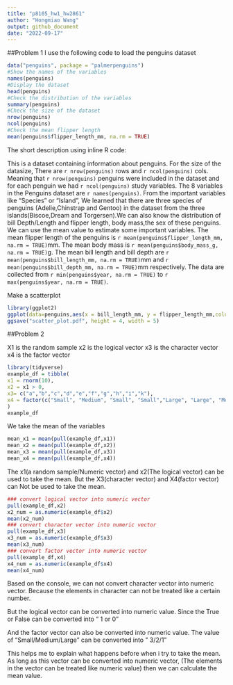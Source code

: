 ```yaml
---
title: "p8105_hw1_hw2861"
author: "Hongmiao Wang"
output: github_document
date: "2022-09-17"
---
```


##Problem 1
I use the following code to load the penguins dataset

```r
data("penguins", package = "palmerpenguins")
#Show the names of the variables
names(penguins)
#Display the dataset
head(penguins)
#Check the distribution of the variables
summary(penguins)
#Check the size of the dataset
nrow(penguins)
ncol(penguins)
#Check the mean flipper length
mean(penguins$flipper_length_mm, na.rm = TRUE)
```



The short description using inline R code:

This is a dataset containing information about penguins.
For the size of the datasize, There are `r nrow(penguins)` rows and `r ncol(penguins)` cols.
Meaning that `r nrow(penguins)`  penguins were included in the dataset and for each penguin we had `r ncol(penguins)` study variables.
The 8 variables in the Penguins dataset are `r names(penguins)`.
From the important variables like "Species" or "Island",
We learned that there are three species of penguins (Adelie,Chinstrap and Gentoo) in the dataset from the three islands(Biscoe,Dream and Torgersen).We can also know the distribution of bill Depth/Length and flipper length, body mass,the sex of these penguins.
We can use the mean value to estimate some important variables.
The mean flipper length of the penguins is `r mean(penguins$flipper_length_mm, na.rm = TRUE)`mm. 
The mean body mass is  `r mean(penguins$body_mass_g, na.rm = TRUE)`g.
The mean bill length and bill depth are `r mean(penguins$bill_length_mm, na.rm = TRUE)`mm and `r mean(penguins$bill_depth_mm, na.rm = TRUE)`mm respectively.
The data are collected from `r min(penguins$year, na.rm = TRUE)` to `r max(penguins$year, na.rm = TRUE)`.


Make a scatterplot
```r
library(ggplot2)
ggplot(data=penguins,aes(x = bill_length_mm, y = flipper_length_mm,color=species))+ geom_point()
ggsave("scatter_plot.pdf", height = 4, width = 5)
```



##Problem 2

X1 is the random sample
x2 is the logical vector
x3 is the character vector
x4 is the factor vector

```r
library(tidyverse)
example_df = tibble(
x1 = rnorm(10),
x2 = x1 > 0,
x3= c("a","b","c","d","e","f","g","h","i","k"),
x4 = factor(c("Small", "Medium", "Small", "Small","Large", "Large", "Medium","Large","Medium","Small"))
)
example_df
```


We take the mean of the variables

```r
mean_x1 = mean(pull(example_df,x1))
mean_x2 = mean(pull(example_df,x2))
mean_x3 = mean(pull(example_df,x3))
mean_x4 = mean(pull(example_df,x4))
```

The x1(a random sample/Numeric vector) and x2(The logical vector) can be used to take the mean.
But the X3(character vector) and X4(factor vector) can Not be used to take the mean.


```r
### convert logical vector into numeric vector
pull(example_df,x2)
x2_num = as.numeric(example_df$x2)
mean(x2_num)
### convert character vector into numeric vector
pull(example_df,x3)
x3_num = as.numeric(example_df$x3)
mean(x3_num)
### convert factor vector into numeric vector
pull(example_df,x4)
x4_num = as.numeric(example_df$x4)
mean(x4_num)
```

Based on the console,
we can not convert character vector into numeric vector.
Because the elements in character can not be treated like a certain number.

But the logical vector can be converted into numeric value.
Since the True or False can be converted into " 1 or 0"

And the factor vector can also be converted into numeric value.
The value of "Small/Medium/Large" can be converted into " 3/2/1"


This helps me to explain what happens before when i try to take the mean.
As long as this vector can be converted into numeric vector, 
(The elements in the vector can be treated like numeric value)
then we can calculate the mean value.


